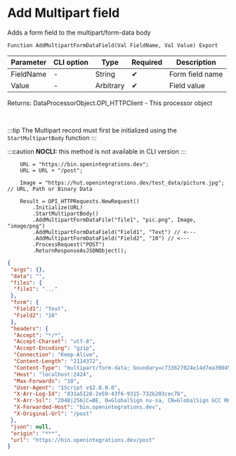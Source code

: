 ﻿---
sidebar_position: 7
description: Add Multipart field  and other functions to work with HTTP-client in the Open Integration Package, a free open-source integration library for 1C:Enterprise 8, OneScript and CLI
keywords: [1C, 1С, 1С:Enterprise, 1С:Enterprise 8.3, API, Integration, Services, Exchange, OneScript, CLI, HTTP-client]
---


# Add Multipart field 
 Adds a form field to the multipart/form-data body



`Function AddMultipartFormDataField(Val FieldName, Val Value) Export`

  | Parameter | CLI option | Type | Required | Description |
  |-|-|-|-|-|
  | FieldName | - | String | &#x2714; | Form field name |
  | Value | - | Arbitrary | &#x2714; | Field value |

  
  Returns:  DataProcessorObject.OPI_HTTPClient - This processor object

<br/>

:::tip
The Multipart record must first be initialized using the `StartMultipartBody` function
:::

:::caution
**NOCLI:** this method is not available in CLI version
:::
<br/>


```bsl title="1C:Enterprise/OneScript code example"
    URL = "https://bin.openintegrations.dev";
    URL = URL + "/post";

    Image = "https://hut.openintegrations.dev/test_data/picture.jpg"; // URL, Path or Binary Data

    Result = OPI_HTTPRequests.NewRequest()
        .Initialize(URL)
        .StartMultipartBody()
        .AddMultipartFormDataFile("file1", "pic.png", Image, "image/png")
        .AddMultipartFormDataField("Field1", "Text") // <---
        .AddMultipartFormDataField("Field2", "10") // <---
        .ProcessRequest("POST")
        .ReturnResponseAsJSONObject();
```
 



```json title="Result"
{
 "args": {},
 "data": "",
 "files": {
  "file1": "..."
 },
 "form": {
  "Field1": "Text",
  "Field2": "10"
 },
 "headers": {
  "Accept": "*/*",
  "Accept-Charset": "utf-8",
  "Accept-Encoding": "gzip",
  "Connection": "Keep-Alive",
  "Content-Length": "2114372",
  "Content-Type": "multipart/form-data; boundary=c733627024e14d7ea39045fcfe320bb3",
  "Host": "localhost:2424",
  "Max-Forwards": "10",
  "User-Agent": "1Script v$2.0.0.0",
  "X-Arr-Log-Id": "831a5128-2e59-43f6-9315-732b203cec7b",
  "X-Arr-Ssl": "2048|256|C=BE, O=GlobalSign nv-sa, CN=GlobalSign GCC R6 AlphaSSL CA 2025|CN=*.openintegrations.dev",
  "X-Forwarded-Host": "bin.openintegrations.dev",
  "X-Original-Url": "/post"
 },
 "json": null,
 "origin": "***",
 "url": "https://bin.openintegrations.dev/post"
}
```

